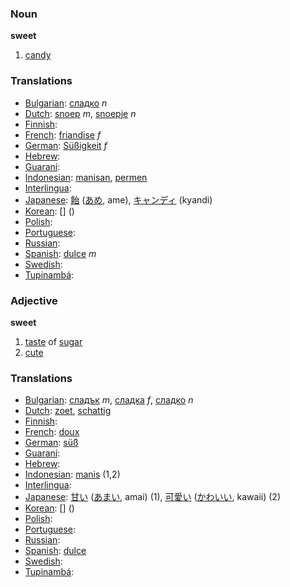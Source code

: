 === Noun ===
'''sweet'''
# [[candy]]

=== Translations ===
*[[Bulgarian]]: [[сладко]] ''n''
*[[Dutch]]: [[snoep]] ''m'', [[snoepje]] ''n''
*[[Finnish]]: [[]]
*[[French]]: [[friandise]] ''f''
*[[German]]: [[Süßigkeit]] ''f''
*[[Hebrew]]: [[]] '' ''
*[[Guaraní]]: [[]]
*[[Indonesian]]: [[manisan]], [[permen]]
*[[Interlingua]]: [[]]
*[[Japanese]]: [[飴]] ([[あめ]], ame), [[キャンディ]] (kyandi)
*[[Korean]]: [[]] [] ()
*[[Polish]]: [[]]
*[[Portuguese]]: [[]] '' ''
*[[Russian]]: [[]]
*[[Spanish]]: [[dulce]] ''m''
*[[Swedish]]: [[]] '' ''
*[[Tupinambá]]: [[]]

=== Adjective ===
'''sweet'''
# [[taste]] of [[sugar]]
# [[cute]]

=== Translations ===
*[[Bulgarian]]: [[сладък]] ''m'', [[сладка]] ''f'', [[сладко]] ''n''
*[[Dutch]]: [[zoet]], [[schattig]]
*[[Finnish]]: [[]]
*[[French]]: [[doux]]
*[[German]]: [[süß]]
*[[Guaraní]]: [[]]
*[[Hebrew]]: [[]] '' ''
*[[Indonesian]]: [[manis]] (1,2)
*[[Interlingua]]: [[]]
*[[Japanese]]: [[甘い]] ([[あまい]], amai) (1), [[可愛い]] ([[かわいい]], kawaii) (2)
*[[Korean]]: [[]] [] ()
*[[Polish]]: [[]]
*[[Portuguese]]: [[]] '' ''
*[[Russian]]: [[]]
*[[Spanish]]: [[dulce]]
*[[Swedish]]: [[]] '' ''
*[[Tupinambá]]: [[]]
